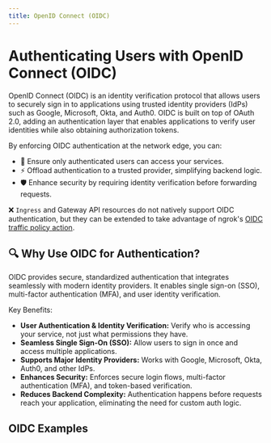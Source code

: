 ```yaml
---
title: OpenID Connect (OIDC)
---
```



# Authenticating Users with OpenID Connect (OIDC)

OpenID Connect (OIDC) is an identity verification protocol that allows users to securely sign in to applications using trusted identity providers (IdPs) such as Google, Microsoft, Okta, and Auth0.
OIDC is built on top of OAuth 2.0, adding an authentication layer that enables applications to verify user identities while also obtaining authorization tokens.

By enforcing OIDC authentication at the network edge, you can:

- 🔐 Ensure only authenticated users can access your services.
- ⚡ Offload authentication to a trusted provider, simplifying backend logic.
- 🛡 Enhance security by requiring identity verification before forwarding requests.

❌ `Ingress` and Gateway API resources do not natively support OIDC authentication, but they can be extended to take advantage of ngrok's [OIDC traffic policy action](/traffic-policy/actions/oidc/).

## 🔍 Why Use OIDC for Authentication?

OIDC provides secure, standardized authentication that integrates seamlessly with modern identity providers.
It enables single sign-on (SSO), multi-factor authentication (MFA), and user identity verification.

Key Benefits:

- **User Authentication & Identity Verification:** Verify who is accessing your service, not just what permissions they have.
- **Seamless Single Sign-On (SSO):** Allow users to sign in once and access multiple applications.
- **Supports Major Identity Providers:** Works with Google, Microsoft, Okta, Auth0, and other IdPs.
- **Enhances Security:** Enforces secure login flows, multi-factor authentication (MFA), and token-based verification.
- **Reduces Backend Complexity:** Authentication happens before requests reach your application, eliminating the need for custom auth logic.

## OIDC Examples

<!-- prettier-ignore-start -->
<Tabs groupId="kind" queryString="kind">
	<TabItem value="agent-endpoint" label="AgentEndpoint" default>
	</TabItem>
	<TabItem value="cloud-endpoint" label="CloudEndpoint">
  </TabItem>
	<TabItem value="ingress" label="Ingress">
  </TabItem>
	<TabItem value="gateway-api" label="Gateway API">
  </TabItem>
</Tabs>
<!-- prettier-ignore-end -->
